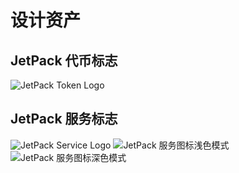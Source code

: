 # 设计资产

## JetPack 代币标志

![JetPack Token Logo](/images/jetpack.svg)

## JetPack 服务标志

![JetPack Service Logo](/images/jetpack_image.png)
![JetPack 服务图标浅色模式](/images/jetpack_logo.svg)
![JetPack 服务图标深色模式](/images/jetpack_logo_dark.svg)